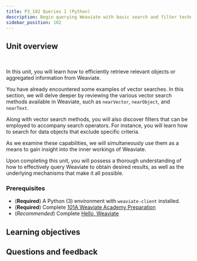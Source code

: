 ```yaml
---
title: P3_102 Queries 1 (Python)
description: Begin querying Weaviate with basic search and filter techniques.
sidebar_position: 102
---
```



<ZeroToMvpDeprecationNote/>

## <i class="fa-solid fa-chalkboard-user"></i> Unit overview


<ReactPlayer className="react-player" url='https://youtu.be/Fk9pDfBhnTI' controls='true' />
<br/>

In this unit, you will learn how to efficiently retrieve relevant objects or aggregated information from Weaviate.

You have already encountered some examples of vector searches. In this section, we will delve deeper by reviewing the various vector search methods available in Weaviate, such as `nearVector`, `nearObject`, and `nearText`.

Along with vector search methods, you will also discover filters that can be employed to accompany search operators. For instance, you will learn how to search for data objects that exclude specific criteria.

As we examine these capabilities, we will simultaneously use them as a means to gain insight into the inner workings of Weaviate.

Upon completing this unit, you will possess a thorough understanding of how to effectively query Weaviate to obtain desired results, as well as the underlying mechanisms that make it all possible.

### <i class="fa-solid fa-clipboard-list-check"></i> Prerequisites

- (**Required**) A Python (3) environment with `weaviate-client` installed.
- (**Required**) Complete [101A Weaviate Academy Preparation](../setup.mdx)
- (*Recommended*) Complete [Hello, Weaviate](../101_hello_weaviate/index.mdx)

## <i class="fa-solid fa-chalkboard-user"></i> Learning objectives


<LearningGoalsExp />


<LearningGoals unitName="queries_1"/>

## Questions and feedback


<DocsFeedback/>
